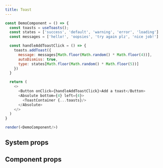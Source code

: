 ```yaml
---
title: Toast
---
```


```javascript live noinline
const DemoComponent = () => {
  const toasts = useToasts();
  const states = ['success', 'default', 'warning', 'error', 'loading']
  const messages = ['hello!', 'oopsies', 'try again plz', 'nice job!']

  const handleAddToastClick = () => {
    toasts.addToast({
      message: messages[Math.floor(Math.random() * Math.floor(4))],
      autoDismiss: true,
      type: states[Math.floor(Math.random() * Math.floor(5))]
    })
  }

  return (
    <>
      <Button onClick={handleAddToastClick}>Add a toast</Button>
      <Absolute bottom={4} left={4}>
        <ToastContainer {...toasts}/>
      </Absolute>
    </>
  )
}

render(<DemoComponent/>)
```

## System props


## Component props
